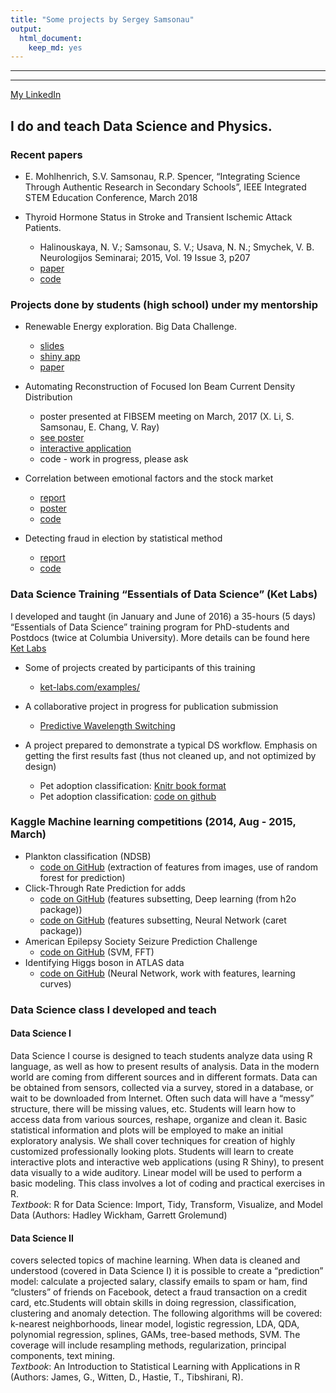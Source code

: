 ```yaml
---
title: "Some projects by Sergey Samsonau"
output: 
  html_document: 
    keep_md: yes
---
```


***
***
[My LinkedIn](http://linkedin.com/in/ssamsonau) 

## I do and teach Data Science and Physics.

### Recent papers

*  E. Mohlhenrich, S.V. Samsonau, R.P. Spencer, “Integrating Science Through Authentic Research in Secondary Schools”, IEEE Integrated STEM Education Conference, March 2018

* Thyroid Hormone Status in Stroke and Transient Ischemic Attack Patients.
    + Halinouskaya, N. V.; Samsonau, S. V.; Usava, N. N.; Smychek, V. B. Neurologijos Seminarai; 2015, Vol. 19 Issue 3, p207
    + [paper](http://connection.ebscohost.com/c/articles/110196910/thyroid-hormone-status-stroke-transient-ischemic-attack-patients)
    + [code](supplementary_information.pdf)
    

### Projects done by students (high school) under my mentorship
* Renewable Energy exploration. Big Data Challenge.

    + [slides](https://docs.google.com/a/prismsus.org/viewer?a=v&pid=sites&srcid=cHJpc21zdXMub3JnfHNjaWVuY2V8Z3g6NThhYmYzNzA3NjU4MmMyNQ)
    + [shiny app](https://www.google.com/url?q=https%3A%2F%2Fgk-233.shinyapps.io%2FBigData_PRISMS%2F&sa=D&sntz=1&usg=AFQjCNEAbs3g1Mc6kaYlabY9_ByPYmjl2g)
    + [paper](https://docs.google.com/a/prismsus.org/viewer?a=v&pid=sites&srcid=cHJpc21zdXMub3JnfHNjaWVuY2V8Z3g6MjEyZjgxMjJlM2M5OGIxZg)

* Automating Reconstruction of Focused Ion Beam Current Density Distribution
    + poster presented at FIBSEM meeting on March, 2017 (X. Li, S. Samsonau, E. Chang, V. Ray)
    + [see poster](http://www.fibsem.net/web_documents/2017Presentations/P08-Ray-PBS-poster.pdf)
    + [interactive application](https://cloud.ket-labs.com/shiny/FIB/)
    + code - work in progress, please ask

* Correlation between emotional factors and the stock market
    + [report](https://github.com/prismsus/HighFrequency/blob/master/Final_Presentation.Rmd)
    + [poster](https://github.com/prismsus/HighFrequency/blob/master/poster/Final_poster.pdf)
    + [code](https://github.com/prismsus/HighFrequency)
    
* Detecting fraud in election by statistical method
    + [report](https://github.com/prismsus/election/blob/master/presentation.md)
    + [code](https://github.com/prismsus/election)


### Data Science Training “Essentials of Data Science” (Ket Labs)
I developed and taught (in January and June of 2016) a 35-hours (5 days) “Essentials of Data Science” training program for PhD-students and Postdocs (twice at Columbia University). More details can be found here [Ket Labs](http://www.ket-labs.com/)   
    
* Some of projects created by participants of this training
    + [ket-labs.com/examples/](http://www.ket-labs.com/examples/)
    
* A collaborative project in progress for publication submission
    + [Predictive Wavelength Switching](https://github.com/Zahra-Bakhtiari/Predictive-Wavelength-Switching/blob/master/Main-Algorithm.md)
    
* A project prepared to demonstrate a typical DS workflow. Emphasis on getting the first results fast (thus not cleaned up, and not optimized by design)

    + Pet adoption classification: [Knitr book format](https://ssamsonau.github.io/animal_shelter/index.html)
    + Pet adoption classification: [code on github](https://github.com/ssamsonau/animal_shelter)    


### Kaggle Machine learning competitions (2014, Aug - 2015, March)

* Plankton classification (NDSB) 
    + [code on GitHub](https://github.com/ssamsonau/NDSB) (extraction of features from images, use of random forest for prediction)

* Click-Through Rate Prediction for adds 
    + [code on GitHub](https://github.com/ssamsonau/ClickThrough/tree/h2o)
(features subsetting, Deep learning (from h2o package)) 
    + [code on GitHub](https://github.com/ssamsonau/ClickThrough/tree/caret) (features subsetting, Neural Network (caret package)) 

* American Epilepsy Society Seizure Prediction Challenge 
    + [code on GitHub](https://github.com/ssamsonau/K_Epil) (SVM, FFT)

* Identifying Higgs boson in ATLAS data 
    + [code on GitHub](https://github.com/ssamsonau/K_Higgs) (Neural Network, work with features, learning curves)
    
### Data Science class I developed and teach
#### Data Science I

Data Science I course is designed to teach students analyze data using R language, as well as how to present results of analysis. Data in the modern world are coming from different sources and in different formats. Data can be obtained from sensors, collected via a survey, stored in a database, or wait to be downloaded from Internet. Often such data will have a “messy” structure, there will be missing values, etc. Students will learn how to access data from various sources, reshape, organize and clean it. Basic statistical information and plots will be employed to make an initial exploratory analysis. We shall cover techniques for creation of highly customized professionally looking plots. Students will learn to create interactive plots and interactive web applications (using R Shiny), to present data visually to a wide auditory. Linear model will be used to perform a basic modeling. This class involves a lot of coding and practical exercises in R.    
_Textbook_: R for Data Science: Import, Tidy, Transform, Visualize, and Model Data (Authors: Hadley Wickham, Garrett Grolemund)

#### Data Science II 
covers selected topics of machine learning. When data is cleaned and understood (covered in Data Science I) it is possible to create a “prediction” model: calculate a projected salary, classify emails to spam or ham, find “clusters” of friends on Facebook, detect a fraud transaction on a credit card, etc.Students will obtain skills in doing regression, classification, clustering and anomaly detection. The following algorithms will be covered: k-nearest neighborhoods, linear model, logistic regression, LDA, QDA, polynomial regression, splines, GAMs, tree-based methods, SVM. The coverage will include resampling methods, regularization, principal components, text mining.    
_Textbook_: An Introduction to Statistical Learning with Applications in R (Authors: James, G., Witten, D., Hastie, T., Tibshirani, R). 